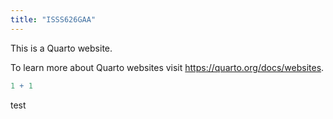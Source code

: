 ```yaml
---
title: "ISSS626GAA"
---
```


This is a Quarto website.

To learn more about Quarto websites visit <https://quarto.org/docs/websites>.

```r
1 + 1
```

test

